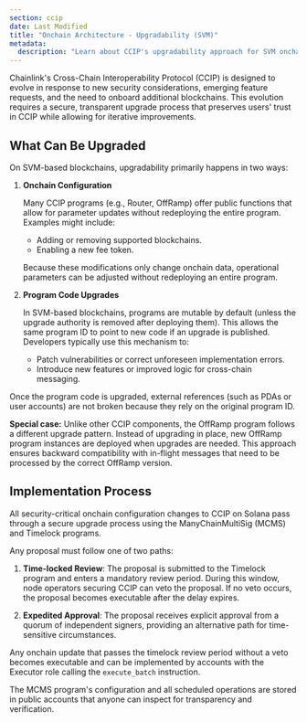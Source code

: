 ```yaml
---
section: ccip
date: Last Modified
title: "Onchain Architecture - Upgradability (SVM)"
metadata:
  description: "Learn about CCIP's upgradability approach for SVM onchain architecture, focusing on configuration changes, program code upgrades, and the timelock process."
---
```


Chainlink's Cross-Chain Interoperability Protocol (CCIP) is designed to evolve in response to new security considerations, emerging feature requests, and the need to onboard additional blockchains. This evolution requires a secure, transparent upgrade process that preserves users' trust in CCIP while allowing for iterative improvements.

## What Can Be Upgraded

On SVM-based blockchains, upgradability primarily happens in two ways:

1. **Onchain Configuration**

   Many CCIP programs (e.g., Router, OffRamp) offer public functions that allow for parameter updates without redeploying the entire program. Examples might include:

   - Adding or removing supported blockchains.
   - Enabling a new fee token.

   Because these modifications only change onchain data, operational parameters can be adjusted without redeploying an entire program.

1. **Program Code Upgrades**

   In SVM-based blockchains, programs are mutable by default (unless the upgrade authority is removed after deploying them). This allows the same program ID to point to new code if an upgrade is published. Developers typically use this mechanism to:

   - Patch vulnerabilities or correct unforeseen implementation errors.
   - Introduce new features or improved logic for cross-chain messaging.

Once the program code is upgraded, external references (such as PDAs or user accounts) are not broken because they rely on the original program ID.

**Special case:** Unlike other CCIP components, the OffRamp program follows a different upgrade pattern. Instead of upgrading in place, new OffRamp program instances are deployed when upgrades are needed. This approach ensures backward compatibility with in-flight messages that need to be processed by the correct OffRamp version.

## Implementation Process

All security-critical onchain configuration changes to CCIP on Solana pass through a secure upgrade process using the ManyChainMultiSig (MCMS) and Timelock programs.

Any proposal must follow one of two paths:

1. **Time-locked Review**: The proposal is submitted to the Timelock program and enters a mandatory review period. During this window, node operators securing CCIP can veto the proposal. If no veto occurs, the proposal becomes executable after the delay expires.

2. **Expedited Approval**: The proposal receives explicit approval from a quorum of independent signers, providing an alternative path for time-sensitive circumstances.

Any onchain update that passes the timelock review period without a veto becomes executable and can be implemented by accounts with the Executor role calling the `execute_batch` instruction.

The MCMS program's configuration and all scheduled operations are stored in public accounts that anyone can inspect for transparency and verification.
